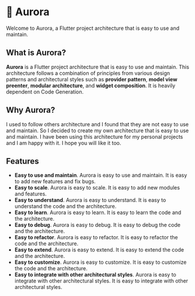 # 🚀 Aurora

Welcome to Aurora, a Flutter project architecture that is easy to use and maintain.

## What is Aurora?

**Aurora** is a Flutter project architecture that is easy to use and maintain. This architecture follows a combination of principles from various design patterns and architectural styles such as **provider pattern**, **model view preenter**, **modular architecture**, and **widget composition**. It is heavily dependent on Code Generation.

## Why Aurora?

I used to follow others architecture and I found that they are not easy to use and maintain. So I decided to create my own architecture that is easy to use and maintain. I have been using this architecture for my personal projects and I am happy with it. I hope you will like it too.

## Features

- **Easy to use and maintain**. Aurora is easy to use and maintain. It is easy to add new features and fix bugs.
- **Easy to scale**. Aurora is easy to scale. It is easy to add new modules and features.
- **Easy to understand**. Aurora is easy to understand. It is easy to understand the code and the architecture.
- **Easy to learn**. Aurora is easy to learn. It is easy to learn the code and the architecture.
- **Easy to debug**. Aurora is easy to debug. It is easy to debug the code and the architecture.
- **Easy to refactor**. Aurora is easy to refactor. It is easy to refactor the code and the architecture.
- **Easy to extend**. Aurora is easy to extend. It is easy to extend the code and the architecture.
- **Easy to customize**. Aurora is easy to customize. It is easy to customize the code and the architecture.
- **Easy to integrate with other architectural styles**. Aurora is easy to integrate with other architectural styles. It is easy to integrate with other architectural styles.
